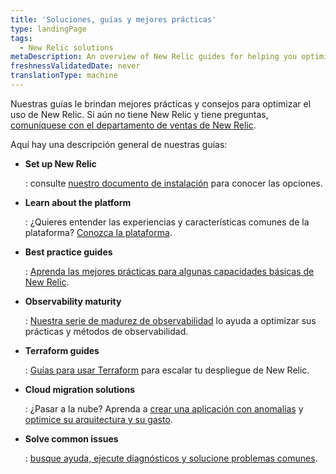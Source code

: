 ```yaml
---
title: 'Soluciones, guías y mejores prácticas'
type: landingPage
tags:
  - New Relic solutions
metaDescription: An overview of New Relic guides for helping you optimize your monitoring and observability practices.
freshnessValidatedDate: never
translationType: machine
---
```


Nuestras guías le brindan mejores prácticas y consejos para optimizar el uso de New Relic. Si aún no tiene New Relic y tiene preguntas, [comuníquese con el departamento de ventas de New Relic](https://newrelic.com/contact-sales).

Aquí hay una descripción general de nuestras guías:

* <DoNotTranslate>**Set up New Relic**</DoNotTranslate>

  : consulte [nuestro documento de instalación](/docs/new-relic-solutions/new-relic-one/install-configure/install-new-relic) para conocer las opciones.

* <DoNotTranslate>**Learn about the platform**</DoNotTranslate>

  : ¿Quieres entender las experiencias y características comunes de la plataforma? [Conozca la plataforma](/docs/new-relic-solutions/new-relic-one/introduction-new-relic-one).

* <DoNotTranslate>**Best practice guides**</DoNotTranslate>

  : [Aprenda las mejores prácticas para algunas capacidades básicas de New Relic](/docs/new-relic-solutions/best-practices-guides/full-stack-observability/overview-best-practices).

* <DoNotTranslate>**Observability maturity**</DoNotTranslate>

  : [Nuestra serie de madurez de observabilidad](/docs/new-relic-solutions/observability-maturity/introduction) lo ayuda a optimizar sus prácticas y métodos de observabilidad.

* <DoNotTranslate>**Terraform guides**</DoNotTranslate>

  : [Guías para usar Terraform](/docs/more-integrations/terraform/terraform-intro) para escalar tu despliegue de New Relic.

* <DoNotTranslate>**Cloud migration solutions**</DoNotTranslate>

  : ¿Pasar a la nube? Aprenda a [crear una aplicación con anomalías](/docs/new-relic-solutions/new-relic-solutions/create-application-baselines) y [optimice su arquitectura y su gasto](/docs/new-relic-solutions/new-relic-solutions/optimize-cloud-architecture-spend-continuously-improve-your-modern-cloud-environment).

* <DoNotTranslate>**Solve common issues**</DoNotTranslate>

  : [busque ayuda, ejecute diagnósticos y solucione problemas comunes](/docs/new-relic-solutions/solve-common-issues/find-help-use-support-portal).